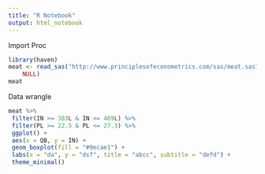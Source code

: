 ```yaml
---
title: "R Notebook"
output: html_notebook
---
```


Import Proc

```r
library(haven)
meat <- read_sas("http://www.principlesofeconometrics.com/sas/meat.sas7bdat", 
    NULL)
meat
```
Data wrangle

```r

meat %>%
 filter(IN >= 383L & IN <= 469L) %>%
 filter(PL >= 22.5 & PL <= 27.3) %>%
 ggplot() +
 aes(x = QB, y = IN) +
 geom_boxplot(fill = "#9ecae1") +
 labs(x = "da", y = "dsf", title = "abcc", subtitle = "defd") +
 theme_minimal()
```


